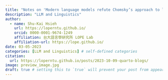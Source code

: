 ```yaml
---
title: "Notes on 'Modern language models refute Chomsky’s approach to language (Steven T. Piantadosi)'"
description: "LLM and Linguistics"
author:
  - name: Shu-Kai Hsieh
    url: https://loperntu.github.io/
    orcid: 0000-0001-9674-1249
    affiliation: 台大語言學研究所 LOPE Lab
    affiliation-url: https://lope.github.io/ 
date: 03-05-2023
categories: [LLM and Linguistics] # self-defined categories
citation: 
  url: https://loperntu.github.io/posts/2023-10-09-quarto-blogs/ 
image: preview_image.jpg
draft: true # setting this to `true` will prevent your post from appearing on your listing page until you're ready!
---
```









